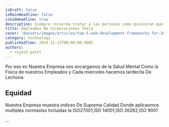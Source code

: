 ```yaml
---
isDraft: false
isMainHeadline: false
isSubHeadline: true
description: Siempre recuerda tratar a las personas como quisieran que te traten.
title: Empleados De Corporaciones Tesla
cover: '@assets/images/articles/top-5-web-development-frameworks-for-2025/cover.avif'
category: technology
publishedTime: 2024-11-13T00:00:00.000Z
authors:
  - rajesh-patel
---
```

Por eso en Nuestra Empresa nos encargamos de la Salud Mental Como la Fisica de nuestros Empleados y Cada miercoles hacemos tardecita De Lechona.

## Equidad

Nuestra Empresa muestra indices De Suprema Calidad Donde aplicaomos mutliples normasIso Incluidas la ISO27001,ISO 14001,ISO 26262,ISO 9001

...

